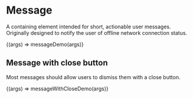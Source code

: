 
<Meta title="Components/Message" />

# Message

A containing element intended for short, actionable user messages. Originally
designed to notify the user of offline network connection status.

<Canvas>
  <Story
    name="Default"
    argTypes={{
      label: { type: { name: 'string' } },
      include_close: { type: { name: 'boolean' }, defaultValue: false },
    }}
  >
    {(args) => messageDemo(args)}
  </Story>
</Canvas>

## Message with close button

Most messages should allow users to dismiss them with a close button.

<Canvas>
  <Story
    name="With Close Button"
    argTypes={{ label: { type: { name: 'string' } } }}
  >
    {(args) => messageWithCloseDemo(args)}
  </Story>
</Canvas>
